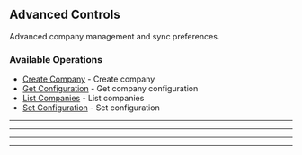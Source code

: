 
## Advanced Controls
Advanced company management and sync preferences.

### Available Operations

* [Create Company](//advanced_controls/create_company) - Create company
* [Get Configuration](//advanced_controls/get_configuration) - Get company configuration
* [List Companies](//advanced_controls/list_companies) - List companies
* [Set Configuration](//advanced_controls/set_configuration) - Set configuration

---
<CreateCompany />

---
<GetConfiguration />

---
<ListCompanies />

---
<SetConfiguration />
